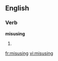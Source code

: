 
==English==

===Verb===
'''misusing'''

# {{present participle of|[[misuse]]}}

[[fr:misusing]]
[[vi:misusing]]
